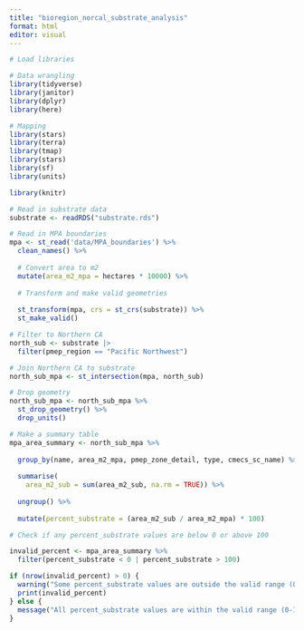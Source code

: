 ```yaml
---
title: "bioregion_norcal_substrate_analysis"
format: html
editor: visual
---
```

```r
# Load libraries

# Data wrangling
library(tidyverse)
library(janitor)
library(dplyr)
library(here)

# Mapping
library(stars)
library(terra)
library(tmap)
library(stars)
library(sf)
library(units)

library(knitr)
```

```r
# Read in substrate data
substrate <- readRDS("substrate.rds")

# Read in MPA boundaries
mpa <- st_read('data/MPA_boundaries') %>%
  clean_names() %>%
  
  # Convert area to m2
  mutate(area_m2_mpa = hectares * 10000) %>%
  
  # Transform and make valid geometries
  
  st_transform(mpa, crs = st_crs(substrate)) %>% 
  st_make_valid()
```

```r
# Filter to Northern CA
north_sub <- substrate |>
  filter(pmep_region == "Pacific Northwest")
```

```r
# Join Northern CA to substrate
north_sub_mpa <- st_intersection(mpa, north_sub)
```

```r
# Drop geometry
north_sub_mpa <- north_sub_mpa %>%
  st_drop_geometry() %>%
  drop_units()
```

```r
# Make a summary table
mpa_area_summary <- north_sub_mpa %>%
  
  group_by(name, area_m2_mpa, pmep_zone_detail, type, cmecs_sc_name) %>%
  
  summarise(
    area_m2_sub = sum(area_m2_sub, na.rm = TRUE)) %>%
  
  ungroup() %>%
  
  mutate(percent_substrate = (area_m2_sub / area_m2_mpa) * 100)
```

```r
# Check if any percent_substrate values are below 0 or above 100

invalid_percent <- mpa_area_summary %>%
  filter(percent_substrate < 0 | percent_substrate > 100)

if (nrow(invalid_percent) > 0) {
  warning("Some percent_substrate values are outside the valid range (0-100). Please check the following rows:")
  print(invalid_percent)
} else {
  message("All percent_substrate values are within the valid range (0-100).")
}

```


